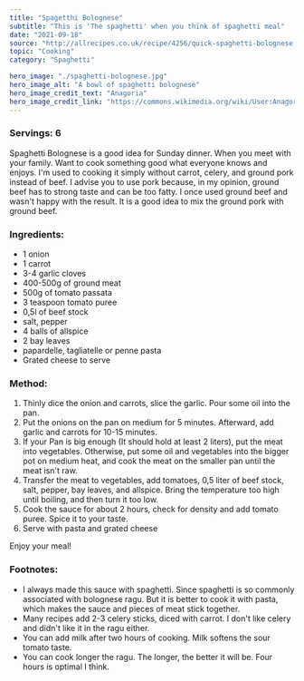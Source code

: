 ---
title: "Spagetthi Bolognese"
subtitle: "This is 'The spaghetti' when you think of spaghetti meal" 
date: "2021-09-18"
source: "http://allrecipes.co.uk/recipe/4256/quick-spaghetti-bolognese.aspx"
topic: "Cooking"
category: "Spaghetti"

hero_image: "./spaghetti-bolognese.jpg"
hero_image_alt: "A bowl of spaghetti bolognese"
hero_image_credit_text: "Anagoria"
hero_image_credit_link: "https://commons.wikimedia.org/wiki/User:Anagoria"
---
### Servings: 6

Spaghetti Bolognese is a good idea for Sunday dinner.
When you meet with your family. Want to cook something good what everyone knows and enjoys. I'm used to
cooking it simply without carrot, celery, and ground pork instead of beef. 
I advise you to use pork because, in
my opinion, ground beef has to strong taste and can be too fatty. I once used ground beef and wasn't happy with the result.
It is a good idea to mix the ground pork with ground beef.

### Ingredients:
- 1 onion 
- 1 carrot 
- 3-4 garlic cloves
- 400-500g of ground meat
- 500g of tomato passata 
- 3 teaspoon tomato puree 
- 0,5l of beef stock 
- salt, pepper
- 4 balls of allspice
- 2 bay leaves
- papardelle, tagliatelle or penne pasta
- Grated cheese to serve

### Method:

1. Thinly dice the onion and carrots, slice the garlic. Pour some oil into the pan.
2. Put the onions on the pan on medium for 5 minutes. Afterward, add
garlic and carrots for 10-15 minutes.
3. If your Pan is big enough (It should hold at least 2 liters), put the meat into vegetables.
Otherwise, put some oil and vegetables into the bigger pot on medium heat, 
and cook the meat on the smaller pan until the meat isn't raw.
4. Transfer the meat to vegetables, add tomatoes, 0,5 liter of beef stock, salt, pepper, bay leaves, and allspice. 
Bring the temperature too high until boiling, and then turn it too low.
5. Cook the sauce for about 2 hours, check for density and add tomato puree. 
Spice it to your taste. 
6. Serve with pasta and grated cheese

Enjoy your meal!

### Footnotes:
- I always made this sauce with spaghetti. Since spaghetti is so commonly associated with bolognese ragu. 
But it is better to cook it with pasta, which makes the sauce and pieces of meat stick together.
- Many recipes add 2-3 celery sticks, diced with carrot. I don't like celery and didn't like it in the ragu
either.
- You can add milk after two hours of cooking. Milk softens the sour tomato taste.
- You can cook longer the ragu. The longer, the better it will be. Four hours is optimal I think.


